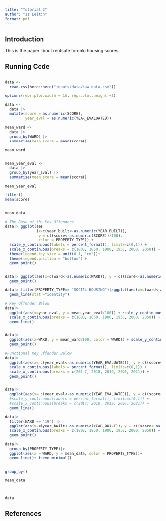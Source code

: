 ```yaml
---
title: "Tutorial 2"
author: "Iz Leitch"
format: pdf
---
```


## Introduction

This is the paper about rentsafe toronto housing scores

## Running Code

```r

```
```r
data <- 
  read.csv(here::here("inputs/data/raw_data.csv"))

options(repr.plot.width = 10, repr.plot.height =2)

data <- 
  data |>
  mutate(score = as.numeric(SCORE),
         year_eval = as.numeric(YEAR_EVALUATED))

mean_ward <- 
  data |>
  group_by(WARD) |>
  summarise(mean_score = mean(score))

mean_ward


mean_year_eval <- 
  data |>
  group_by(year_eval) |>
  summarise(mean_score = mean(score))

mean_year_eval
```

```r


filter()
mean(score)


mean_data

# The Base of the Key Offenders
data|> ggplot(aes
              (x=c(year_built<-as.numeric(YEAR_BUILT)), 
               y = c((score<-as.numeric(SCORE))/100), 
               color = PROPERTY_TYPE)) + 
  scale_y_continuous(labels = percent_format(), limits=c(0,1)) +
  scale_x_continuous(breaks = c(1800, 1850, 1900, 1950, 2000, 2050)) +
  theme(legend.key.size = unit(0.1, "cm"))+
  theme(legend.position = "bottom") +
  geom_point() 


data|> ggplot(aes(x=c(ward<-as.numeric(WARD)), y = c((score<-as.numeric(SCORE))/100), color = PROPERTY_TYPE)) + scale_y_continuous(labels = percent_format(), limits=c(0,1)) +
  geom_point()

data|> filter(PROPERTY_TYPE== "SOCIAL HOUSING")|>ggplot(aes(x=c(ward<-as.numeric(WARD)),y = score, fill = PROPERTY_TYPE)) +
  geom_line(stat ="identity")

# Key Offender Below
data|> 
  ggplot(aes(x=year_eval, y = mean_year_eval/100)) + scale_y_continuous(labels = percent_format(), limits=c(0,1)) +
  scale_x_continuous(breaks = c(1800, 1850, 1900, 1950, 2000, 2050)) +
  geom_line()


data|> 
  ggplot(aes(x=WARD, y = mean_ward/100, color = WARD)) + scale_y_continuous(labels = percent_format(), limits=c(0,1)) +
  geom_point()

#Functional Key Offender Below
data|> 
  ggplot(aes(x= c(year_eval<-as.numeric(YEAR_EVALUATED)), y = c((score<-as.numeric(SCORE))/100), color = WARD)) + 
  scale_y_continuous(labels = percent_format(), limits=c(0,1)) +
  scale_x_continuous(breaks = c(201 7, 2018, 2019, 2020, 2021)) +
  geom_point()


data|> 
  ggplot(aes(x= c(year_eval<-as.numeric(YEAR_EVALUATED)), y = c((score<-as.numeric(SCORE))/100), color = WARD)) + 
  #scale_y_continuous(labels = percent_format(), limits=c(0,1)) +
  #scale_x_continuous(breaks = c(2017, 2018, 2019, 2020, 2021)) +
  geom_line()

data|>
  filter(WARD == "19") |>
  ggplot(aes(x=c(year_built<-as.numeric(YEAR_BUILT)), y = c((score<-as.numeric(SCORE))/100), color = PROPERTY_TYPE)) + scale_y_continuous(labels = percent_format(), limits=c(0,1)) +
  scale_x_continuous(breaks = c(1800, 1850, 1900, 1950, 2000, 2050)) +
  geom_point()

data|>
  group_by(PROPERTY_TYPE)|>
  ggplot(aes(x = WARD, y = mean_data, color = PROPERTY_TYPE))+
  geom_line()+ theme_minimal()

  
group_by()

mean_data



data

```


## References

